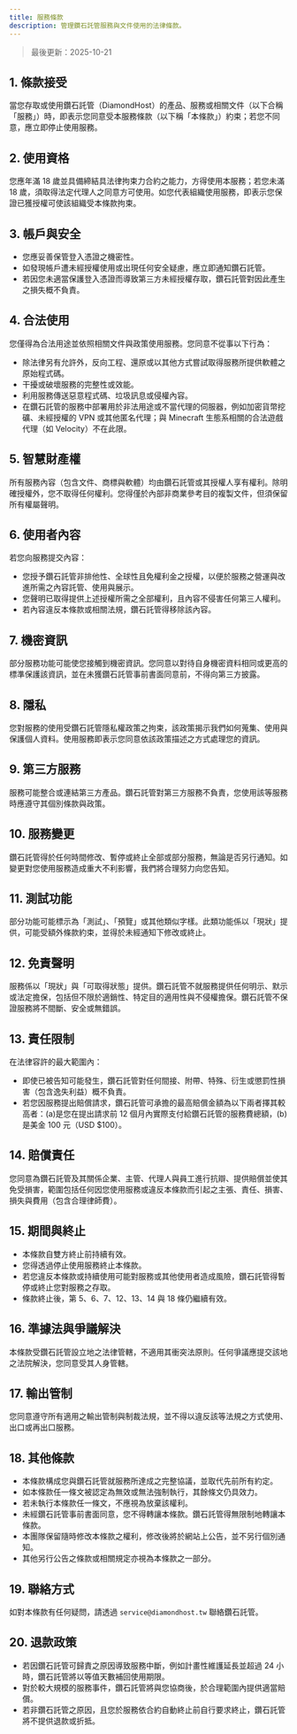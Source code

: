 ```yaml
---
title: 服務條款
description: 管理鑽石託管服務與文件使用的法律條款。
---
```


> 最後更新：2025-10-21

## 1. 條款接受

當您存取或使用鑽石託管（DiamondHost）的產品、服務或相關文件（以下合稱「服務」）時，即表示您同意受本服務條款（以下稱「本條款」）約束；若您不同意，應立即停止使用服務。

## 2. 使用資格

您應年滿 18 歲並具備締結具法律拘束力合約之能力，方得使用本服務；若您未滿 18 歲，須取得法定代理人之同意方可使用。如您代表組織使用服務，即表示您保證已獲授權可使該組織受本條款拘束。

## 3. 帳戶與安全

- 您應妥善保管登入憑證之機密性。
- 如發現帳戶遭未經授權使用或出現任何安全疑慮，應立即通知鑽石託管。
- 若因您未適當保護登入憑證而導致第三方未經授權存取，鑽石託管對因此產生之損失概不負責。

## 4. 合法使用

您僅得為合法用途並依照相關文件與政策使用服務。您同意不從事以下行為：

- 除法律另有允許外，反向工程、還原或以其他方式嘗試取得服務所提供軟體之原始程式碼。
- 干擾或破壞服務的完整性或效能。
- 利用服務傳送惡意程式碼、垃圾訊息或侵權內容。
- 在鑽石託管的服務中部署用於非法用途或不當代理的伺服器，例如加密貨幣挖礦、未經授權的 VPN 或其他匿名代理；與 Minecraft 生態系相關的合法遊戲代理（如 Velocity）不在此限。

## 5. 智慧財產權

所有服務內容（包含文件、商標與軟體）均由鑽石託管或其授權人享有權利。除明確授權外，您不取得任何權利。您得僅於內部非商業參考目的複製文件，但須保留所有權屬聲明。

## 6. 使用者內容

若您向服務提交內容：

- 您授予鑽石託管非排他性、全球性且免權利金之授權，以便於服務之營運與改進所需之內容託管、使用與展示。
- 您聲明已取得提供上述授權所需之全部權利，且內容不侵害任何第三人權利。
- 若內容違反本條款或相關法規，鑽石託管得移除該內容。

## 7. 機密資訊

部分服務功能可能使您接觸到機密資訊。您同意以對待自身機密資料相同或更高的標準保護該資訊，並在未獲鑽石託管事前書面同意前，不得向第三方披露。

## 8. 隱私

您對服務的使用受鑽石託管隱私權政策之拘束，該政策揭示我們如何蒐集、使用與保護個人資料。使用服務即表示您同意依該政策描述之方式處理您的資訊。

## 9. 第三方服務

服務可能整合或連結第三方產品。鑽石託管對第三方服務不負責，您使用該等服務時應遵守其個別條款與政策。

## 10. 服務變更

鑽石託管得於任何時間修改、暫停或終止全部或部分服務，無論是否另行通知。如變更對您使用服務造成重大不利影響，我們將合理努力向您告知。

## 11. 測試功能

部分功能可能標示為「測試」、「預覽」或其他類似字樣。此類功能係以「現狀」提供，可能受額外條款約束，並得於未經通知下修改或終止。

## 12. 免責聲明

服務係以「現狀」與「可取得狀態」提供。鑽石託管不就服務提供任何明示、默示或法定擔保，包括但不限於適銷性、特定目的適用性與不侵權擔保。鑽石託管不保證服務將不間斷、安全或無錯誤。

## 13. 責任限制

在法律容許的最大範圍內：

- 即使已被告知可能發生，鑽石託管對任何間接、附帶、特殊、衍生或懲罰性損害（包含逸失利益）概不負責。
- 若您因服務提出賠償請求，鑽石託管可承擔的最高賠償金額為以下兩者擇其較高者：(a)是您在提出請求前 12 個月內實際支付給鑽石託管的服務費總額，(b)是美金 100 元（USD $100）。

## 14. 賠償責任

您同意為鑽石託管及其關係企業、主管、代理人與員工進行抗辯、提供賠償並使其免受損害，範圍包括任何因您使用服務或違反本條款而引起之主張、責任、損害、損失與費用（包含合理律師費）。

## 15. 期間與終止

- 本條款自雙方終止前持續有效。
- 您得透過停止使用服務終止本條款。
- 若您違反本條款或持續使用可能對服務或其他使用者造成風險，鑽石託管得暫停或終止您對服務之存取。
- 條款終止後，第 5、6、7、12、13、14 與 18 條仍繼續有效。

## 16. 準據法與爭議解決

本條款受鑽石託管設立地之法律管轄，不適用其衝突法原則。任何爭議應提交該地之法院解決，您同意受其人身管轄。

## 17. 輸出管制

您同意遵守所有適用之輸出管制與制裁法規，並不得以違反該等法規之方式使用、出口或再出口服務。

## 18. 其他條款

- 本條款構成您與鑽石託管就服務所達成之完整協議，並取代先前所有約定。
- 如本條款任一條文被認定為無效或無法強制執行，其餘條文仍具效力。
- 若未執行本條款任一條文，不應視為放棄該權利。
- 未經鑽石託管事前書面同意，您不得轉讓本條款。鑽石託管得無限制地轉讓本條款。
- 本團隊保留隨時修改本條款之權利，修改後將於網站上公告，並不另行個別通知。
- 其他另行公告之條款或相關規定亦視為本條款之一部分。

## 19. 聯絡方式

如對本條款有任何疑問，請透過 `service@diamondhost.tw` 聯絡鑽石託管。

## 20. 退款政策

- 若因鑽石託管可歸責之原因導致服務中斷，例如計畫性維護延長並超過 24 小時，鑽石託管將以等值天數補回使用期限。
- 對於較大規模的服務事件，鑽石託管將與您協商後，於合理範圍內提供適當賠償。
- 若非鑽石託管之原因，且您於服務依合約自動終止前自行要求終止，鑽石託管將不提供退款或折抵。

